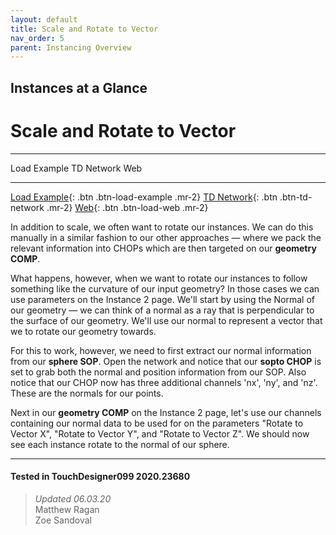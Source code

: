 ```yaml
---
layout: default
title: Scale and Rotate to Vector
nav_order: 5
parent: Instancing Overview
---
```


## Instances at a Glance
# Scale and Rotate to Vector

----


<TDContentButtons link="">Load Example</TDContentButtons>
<TDContentButtons link="">TD Network</TDContentButtons>
<TDContentButtons link="">Web</TDContentButtons>

----

[Load Example](?actionable=1&action=load_tox&remotePath=https://github.com/mir-lab/touchdesigner-instancing-examples-code/raw/main/tox/001-overview/container_simple_scale_rotate_to_vector.tox){: .btn .btn-load-example .mr-2}
[TD Network](?actionable=1&action=open_floating_network){: .btn .btn-td-network .mr-2}
[Web](?actionable=1&action=open_in_browser){: .btn .btn-load-web .mr-2}

In addition to scale, we often want to rotate our instances. We can do this manually in a similar fashion to our other approaches — where we pack the relevant information into CHOPs which are then targeted on our **geometry COMP**. 

What happens, however, when we want to rotate our instances to follow something like the curvature of our input geometry? In those cases we can use parameters on the Instance 2 page. We'll start by using the Normal of our geometry — we can think of a normal as a ray that is perpendicular to the surface of our geometry. We'll use our normal to represent a vector that we to rotate our geometry towards. 

For this to work, however, we need to first extract our normal information from our **sphere SOP**. Open the network and notice that our **sopto CHOP** is set to grab both the normal and position information from our SOP. Also notice that our CHOP now has three additional channels 'nx', 'ny', and 'nz'. These are the normals for our points. 

Next in our **geometry COMP** on the Instance 2 page, let's use our channels containing our normal data to be used for on the parameters "Rotate to Vector X", "Rotate to Vector Y", and "Rotate to Vector Z". We should now see each instance rotate to the normal of our sphere.

---

#### Tested in TouchDesigner099 2020.23680 
>*Updated 06.03.20*  
Matthew Ragan  
Zoe Sandoval  